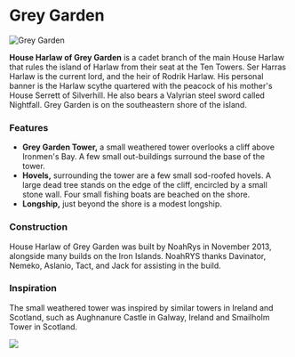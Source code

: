 

# Grey Garden

<Image src="https://cdn.sanity.io/images/1as7cn02/production/b4baef7b42408f8bfb3dde77a908e1b785e43383-1366x706.png?w=976&h=350&fit=crop&crop=center&auto=format" alt="Grey Garden" width={976} height={350}  />

<ProjectDetails
  floatRight
  region="Iron Islands"
  house="House Harlaw"
  type="Tower"
  status="Completed"
  warp="/warp greygarden"
  projectLead="NoahRYS"
  dateStarted="October 27, 2013"
  dateCompleted="October 27, 2013"
/>

**House Harlaw of Grey Garden** is a cadet branch of the main House Harlaw that rules the island of Harlaw from their seat at the Ten Towers. Ser Harras Harlaw is the current lord, and the heir of Rodrik Harlaw. His personal banner is the Harlaw scythe quartered with the peacock of his mother's House Serrett of Silverhill. He also bears a Valyrian steel sword called Nightfall. Grey Garden is on the southeastern shore of the island.  


### Features

* **Grey Garden Tower,** a small weathered tower overlooks a cliff above Ironmen's Bay. A few small out-buildings surround the base of the tower.
* **Hovels,** surrounding the tower are a few small sod-roofed hovels. A large dead tree stands on the edge of the cliff, encircled by a small stone wall. Four small fishing boats are beached on the shore.
* **Longship,** just beyond the shore is a modest longship.

### Construction

House Harlaw of Grey Garden was built by NoahRys in November 2013, alongside many builds on the Iron Islands. NoahRYS thanks Davinator, Nemeko, Aslanio, Tact, and Jack for assisting in the build.

### Inspiration

The small weathered tower was inspired by similar towers in Ireland and Scotland, such as Aughnanure Castle in Galway, Ireland and Smailholm Tower in Scotland.


![](https://cdn.sanity.io/images/1as7cn02/production/fdca28482ffe21bd6708e3f96641332563cbe287-1164x800.jpg)